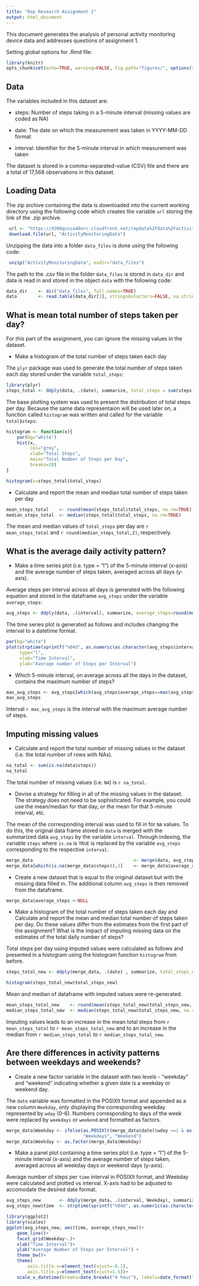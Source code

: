 ```yaml
---
title: "Rep Research Assignment 1"
output: html_document
---
```

This document generates the analysis of personal activity monitoring device data and addresses questions of assignment 1. 

Setting global options for .Rmd file:

```r
library(knitr)
opts_chunk$set(echo=TRUE, warning=FALSE, fig.path="figures/", options(scipen=10))
```

## Data
The variables included in this dataset are:

- steps: Number of steps taking in a 5-minute interval (missing values are coded as NA)

- date: The date on which the measurement was taken in YYYY-MM-DD format

- interval: Identifier for the 5-minute interval in which measurement was taken

The dataset is stored in a comma-separated-value (CSV) file and there are a total of 17,568 observations in this dataset.

## Loading Data
The zip archive containing the data is downloaded into the current working directory using the following code which creates the variable `url` storing the link of the .zip archive.

```r
 url <- "https://d396qusza40orc.cloudfront.net/repdata%2Fdata%2Factivity.zip"
 download.file(url, "ActivityMonitoringData")
```

Unzipping the data into a folder `data_files` is done using the following code:
```r
 unzip("ActivityMonitoringData", exdir="data_files")
```

The path to the .csv file in the folder `data_files` is stored in `data_dir` and data is read in and stored in the object `data`  with the following code:

```r
data_dir    <- dir("data_files", full.names=TRUE)
data        <- read.table(data_dir[1], stringsAsFactors=FALSE, na.strings="NA",sep=",", header=TRUE)
```


## What is mean total number of steps taken per day?
For this part of the assignment, you can ignore the missing values in the dataset.

* Make a histogram of the total number of steps taken each day


The `plyr` package was used to generate the total number of steps taken each day stored under the variable `total_steps
`:
```r
library(plyr)
steps_total <- ddply(data, .(date), summarize, total_steps = sum(steps, na.rm=TRUE))
```

The base plotting system was used to present the distribution of total steps per day. Because the same data representaion will be used later on, a function called `histogram` was written and called for the variable `total$steps`:


```r
histogram <- function(x){
    par(bg="white")
    hist(x, 
         col="grey",
         xlab="Total Steps",
         main="Total Number of Steps per Day",
         breaks=20)
}

histogram(x=steps_total$total_steps)
```

* Calculate and report the mean and median total number of steps taken per day
```r
mean_steps_total    <- round(mean(steps_total$total_steps, na.rm=TRUE),2)
median_steps_total  <- median(steps_total$total_steps, na.rm=TRUE)
```
The mean and median values of `total_steps` per day are `r mean_steps_total` and `r round(median_steps_total,2)`, respectively.

## What is the average daily activity pattern?

* Make a time series plot (i.e. type = "l") of the 5-minute interval (x-axis) and the average number of steps taken, averaged across all days (y-axis).

Average steps per interval across all days is generated with the following equation and stored in the dataframe `avg_steps` under the variable `average_steps`:


```r
avg_steps <- ddply(data, .(interval), summarize, average_steps=round(mean(steps, na.rm=TRUE)),2)
```

The time series plot is generated as follows and includes changing the interval to a datetime format. 
```r
par(bg="white")
plot(strptime(sprintf("%04d", as.numeric(as.character(avg_steps$interval))), "%H%M"), avg_steps$average_steps, 
     type="l",
     xlab="Time Interval",
     ylab="Average number of Steps per Interval")
```

* Which 5-minute interval, on average across all the days in the dataset, contains the maximum number of steps?
```r
max_avg_steps <- avg_steps[which(avg_steps$average_steps==max(avg_steps$average_steps)),1]
max_avg_steps
```

Interval `r max_avg_steps` is the interval with the maximum average number of steps.

## Imputing missing values

* Calculate and report the total number of missing values in the dataset (i.e. the total number of rows with NAs).
```r
na_total <- sum(is.na(data$steps))
na_total
```

The total number of missing values (i.e. `NA`) is `r na_total`.

* Devise a strategy for filling in all of the missing values in the dataset. The strategy does not need to be sophisticated. For example, you could use the mean/median for that day, or the mean for that 5-minute interval, etc.

The mean of the corresponding interval was used to fill in for `NA` values. To do this, the original data frame stored in `data` is merged with the summarized data `avg_steps` by the variable `interval`. Through indexing, the variable `steps` where `is.na` is `TRUE` is replaced by the variable `avg_steps` corresponding to the respective `interval`.

```r
merge_data                                      <- merge(data, avg_steps)
merge_data[which(is.na(merge_data$steps)),2]    <- merge_data$average_step[which(is.na(merge_data$steps))]
```

* Create a new dataset that is equal to the original dataset but with the missing data filled in.
The additional column `avg_steps` is then removed from the dataframe.
```r
merge_data$average_steps <-NULL
```

* Make a histogram of the total number of steps taken each day and Calculate and report the mean and median total number of steps taken per day. Do these values differ from the estimates from the first part of the assignment? What is the impact of imputing missing data on the estimates of the total daily number of steps?

Total steps per day using imputed values were calculated as follows and presented in a histogram using the histogram function `histogram` from before.

```r
steps_total_new <- ddply(merge_data, .(date) , summarize, total_steps_new=sum(steps))
```

```r
histogram(steps_total_new$total_steps_new)
```


Mean and median of dataframe with imputed values were re-generated.
```r
mean_steps_total_new    <- round(mean(steps_total_new$total_steps_new, na.rm=TRUE),2)
median_steps_total_new  <- median(steps_total_new$total_steps_new, na.rm=TRUE)
```

Imputing values leads to an increase in the mean total steps from `r mean_steps_total` to `r mean_steps_total_new` and to an increase in the median from `r median_steps_total` to `r median_steps_total_new`.

## Are there differences in activity patterns between weekdays and weekends?
* Create a new factor variable in the dataset with two levels - "weekday" and "weekend" indicating whether a given date is a weekday or weekend day.

The `date` variable was formatted in the POSIXlt format and appended as a new column `Weekday`, only displaying the corresponding weekday represented by `wday` (0-6). Numbers corresponding to days of the week were replaced by `weekdays` or `weekend` and formatted as  factors. 

```r
merge_data$Weekday <- ifelse(as.POSIXlt(merge_data$date)$wday >=1 & as.POSIXlt(merge_data$date)$wday<=5, 
                             "Weekdays", "Weekend")
merge_data$Weekday <- as.factor(merge_data$Weekday)
```


* Make a panel plot containing a time series plot (i.e. type = "l") of the 5-minute interval (x-axis)  and the average number of steps taken, averaged across all weekday days or weekend days (y-axis).

Average number of steps   per `time` interval in POSIXlt format, and Weekday were calculated and plotted vs  interval. X-axis had to be adjusted to accomodate the desired date format. 

```r
avg_steps_new       <- ddply(merge_data, .(interval, Weekday), summarize, average_steps_new=round(mean(steps),2))
avg_steps_new$time  <- strptime(sprintf("%04d", as.numeric(as.character(avg_steps_new$interval))), "%H%M")

library(ggplot2)
library(scales)
ggplot(avg_steps_new, aes(time, average_steps_new))+
    geom_line()+
    facet_grid(Weekday~.)+
    xlab("Time Interval")+
    ylab("Average Number of Steps per Interval") +
    theme_bw()+
    theme(
        axis.title.x=element_text(vjust=-0.1),
        axis.title.y=element_text(vjust=1.5))+
    scale_x_datetime(breaks=date_breaks("4 hour"), labels=date_format("%H:%M"))
```

